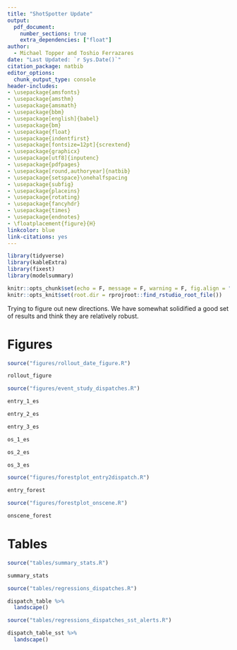 ```yaml
---
title: "ShotSpotter Update"
output: 
  pdf_document:
    number_sections: true
    extra_dependencies: ["float"]
author: 
  - Michael Topper and Toshio Ferrazares
date: "Last Updated: `r Sys.Date()`"
citation_package: natbib
editor_options: 
  chunk_output_type: console
header-includes:
- \usepackage{amsfonts}
- \usepackage{amsthm}
- \usepackage{amsmath}
- \usepackage{bbm}
- \usepackage[english]{babel}
- \usepackage{bm}
- \usepackage{float}
- \usepackage{indentfirst}
- \usepackage[fontsize=12pt]{scrextend}
- \usepackage{graphicx}
- \usepackage[utf8]{inputenc}
- \usepackage{pdfpages}
- \usepackage[round,authoryear]{natbib}
- \usepackage{setspace}\onehalfspacing
- \usepackage{subfig}
- \usepackage{placeins}
- \usepackage{rotating}
- \usepackage{fancyhdr}
- \usepackage{times}
- \usepackage{endnotes}
- \floatplacement{figure}{H}
linkcolor: blue
link-citations: yes
---
```


```r
library(tidyverse)
library(kableExtra)
library(fixest)
library(modelsummary)

knitr::opts_chunk$set(echo = F, message = F, warning = F, fig.align = "center",fig.pos = "H", out.extra = "")
knitr::opts_knit$set(root.dir = rprojroot::find_rstudio_root_file())
```

Trying to figure out new directions. We have somewhat solidified a good set of results and think they are relatively robust.


\newpage
\FloatBarrier

# Figures

```r
source("figures/rollout_date_figure.R")
```


```{=latex}
\begin{figure}[t!]
```
```r
rollout_figure
```
```{=latex}
\caption{ShotSpotter Rollout Dates by District in Chicago \label{rollout_figure}}
\textit{Note:} There are a total of 18 police districts in Chicago, 12 of which get ShotSpotter implemented. Implementation began in early 2017 through late 2018. 
\end{figure}
```


```r
source("figures/event_study_dispatches.R")
```


```{=latex}
\begin{figure}[t!]
```
```r
entry_1_es
```
```{=latex}
\caption{Event Study of Priority 1 Dispatch Times \label{entry_1_es}}
\textit{Note:} There are a total of 18 police districts in Chicago, 12 of which get ShotSpotter implemented. Implementation began in early 2017 through late 2018. This graph shows priority 1 time from received 911 call to time of dispatch. Priority 1 calls are designated as immediate dispatch.
\end{figure}
```




```{=latex}
\begin{figure}[t!]
```
```r
entry_2_es
```
```{=latex}
\caption{Event Study of Priority 2 Dispatch Times \label{entry_2_es}}
\textit{Note:} There are a total of 18 police districts in Chicago, 12 of which get ShotSpotter implemented. Implementation began in early 2017 through late 2018. This graph shows priority 2 time from received 911 call to time of dispatch. Priority 2 calls are designated as rapid dispatch.
\end{figure}
```


```{=latex}
\begin{figure}[t!]
```
```r
entry_3_es
```
```{=latex}
\caption{Event Study of Priority 1 Dispatch Times \label{entry_1_es}}
\textit{Note:} There are a total of 18 police districts in Chicago, 12 of which get ShotSpotter implemented. Implementation began in early 2017 through late 2018. This graph shows priority 3 time from received 911 call to time of dispatch. Priority 3 calls are designated as routine dispatch.
\end{figure}
```


```{=latex}
\begin{figure}[t!]
```
```r
os_1_es
```
```{=latex}
\caption{Event Study of Priority 1 Dispatch to On-Scene Times \label{os_1_es}}
\textit{Note:} There are a total of 18 police districts in Chicago, 12 of which get ShotSpotter implemented. Implementation began in early 2017 through late 2018. This graph shows priority 1 time from a dispatched 911 call to the time the officer gets on-scene. Priority 1 calls are designated as immediate dispatch.
\end{figure}
```



```{=latex}
\begin{figure}[t!]
```
```r
os_2_es
```
```{=latex}
\caption{Event Study of Priority 2 Dispatch to On-Scene Times \label{os_2_es}}
\textit{Note:} There are a total of 18 police districts in Chicago, 12 of which get ShotSpotter implemented. Implementation began in early 2017 through late 2018. This graph shows priority 2 time from a dispatched 911 call to the time the officer gets on-scene. Priority 2 calls are designated as rapid dispatch.
\end{figure}
```



```{=latex}
\begin{figure}[t!]
```
```r
os_3_es
```
```{=latex}
\caption{Event Study of Priority 3 Dispatch to On-Scene Times \label{os_3_es}}
\textit{Note:} There are a total of 18 police districts in Chicago, 12 of which get ShotSpotter implemented. Implementation began in early 2017 through late 2018. This graph shows priority 3 time from a dispatched 911 call to the time the officer gets on-scene. Priority 3 calls are designated as routine dispatch.
\end{figure}
```

```r
source("figures/forestplot_entry2dispatch.R")
```

```{=latex}
\begin{figure}[t!]
```
```r
entry_forest
```
```{=latex}
\caption{Robustness of Call to Dispatch Estimations \label{entry_forest}}
\textit{Note:} This figure shows five different regression specifications for the time (in seconds) for a police officer to be dispatched from the time a 911 call is received. Main Sample refers to the main sample used in the paper. Main Sample (2-Stage DID) uses the main sample, but uses the 2-Stage DID estimation technique as outlined in Gardner (2022). No Controls omits all controls, yet keeps day-by-month-by year and district fixed effects. Omitting 2020 uses the main specification in the paper, but omits the year 2020 due to Covid-19. Last, Omitting Never-Treated uses the full sample, but omits any police districts that did not receive ShotSpotter technology.
\end{figure}
```

```r
source("figures/forestplot_onscene.R")
```


```{=latex}
\begin{figure}[t!]
```
```r
onscene_forest
```
```{=latex}
\caption{Robustness of Dispatch to On-Scene Estimations \label{onscene_forest}}
\textit{Note:} This figure shows five different regression specifications for the time (in seconds) it takes a police officer to reach the scene of the reported crime once they have been dispatched. Main Sample refers to the main sample used in the paper. Main Sample (2-Stage DID) uses the main sample, but uses the 2-Stage DID estimation technique as outlined in Gardner (2022). No Controls omits all controls, yet keeps day-by-month-by year and district fixed effects. Omitting 2020 uses the main specification in the paper, but omits the year 2020 due to Covid-19. Last, Omitting Never-Treated uses the full sample, but omits any police districts that did not receive ShotSpotter technology.
\end{figure}
```
\newpage
\FloatBarrier
# Tables

```r
source("tables/summary_stats.R")
```

```r
summary_stats
```


```r
source("tables/regressions_dispatches.R")
```


```r
dispatch_table %>% 
  landscape()
```


```r
source("tables/regressions_dispatches_sst_alerts.R")
```

```r
dispatch_table_sst %>% 
  landscape()
```


